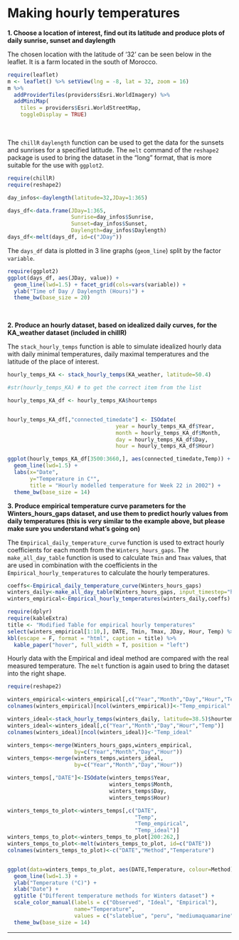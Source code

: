 # Making hourly temperatures

**1. Choose a location of interest, find out its latitude and produce plots of daily sunrise, sunset and daylength**

The chosen location with the latitude of '32' can be seen below in the leaflet. It is a farm located in the south of Morocco.
```r
require(leaflet) 
m <- leaflet() %>% setView(lng = -8, lat = 32, zoom = 16)
m %>%
  addProviderTiles(providers$Esri.WorldImagery) %>%
  addMiniMap(
    tiles = providers$Esri.WorldStreetMap,
    toggleDisplay = TRUE)
  
```
\
The `chillR` `daylength` function can be used to get the data for the sunsets and sunrises for a specified latitude. The `melt` command of the `reshape2` package is used to bring the dataset in the "long" format, that is more suitable for the use with `ggplot2`.
```r
require(chillR)
require(reshape2)

day_infos<-daylength(latitude=32,JDay=1:365)

days_df<-data.frame(JDay=1:365,
                    Sunrise=day_infos$Sunrise,
                    Sunset=day_infos$Sunset,
                    Daylength=day_infos$Daylength)
days_df<-melt(days_df, id=c("JDay"))
```

The `days_df` data is plotted in 3 line graphs (`geom_line`) split by the factor `variable`.
```r
require(ggplot2)
ggplot(days_df, aes(JDay, value)) +
  geom_line(lwd=1.5) + facet_grid(cols=vars(variable)) +
  ylab("Time of Day / Daylength (Hours)") +
  theme_bw(base_size = 20)
```
\

**2. Produce an hourly dataset, based on idealized daily curves, for the KA_weather dataset (included in chillR)**

The `stack_hourly_temps` function is able to simulate idealized hourly data with daily minimal temperatures, daily maximal temperatures and the latitude of the place of interest.

```r
hourly_temps_KA <- stack_hourly_temps(KA_weather, latitude=50.4)

#str(hourly_temps_KA) # to get the correct item from the list

hourly_temps_KA_df <- hourly_temps_KA$hourtemps


hourly_temps_KA_df[,"connected_timedate"] <- ISOdate(
                                  year = hourly_temps_KA_df$Year,
                                  month = hourly_temps_KA_df$Month,
                                  day = hourly_temps_KA_df$Day,
                                  hour = hourly_temps_KA_df$Hour)

ggplot(hourly_temps_KA_df[3500:3660,], aes(connected_timedate,Temp)) +
  geom_line(lwd=1.5) +
  labs(x="Date",
       y="Temperature in C°",
       title = "Hourly modelled temperature for Week 22 in 2002") +
  theme_bw(base_size = 14)
```

**3. Produce empirical temperature curve parameters for the Winters_hours_gaps dataset, and use them to predict hourly values from daily temperatures (this is very similar to the example above, but please make sure you understand what’s going on)**

The `Empirical_daily_temperature_curve` function is used to extract hourly coefficients for each month from the `Winters_hours_gaps`. The `make_all_day_table` function is used to calculate `Tmin` and `Tmax` values, that are used in combination with the coefficients in the `Empirical_hourly_temperatures` to calculate the hourly temperatures.

```r
coeffs<-Empirical_daily_temperature_curve(Winters_hours_gaps)
winters_daily<-make_all_day_table(Winters_hours_gaps, input_timestep="hour")
winters_empirical<-Empirical_hourly_temperatures(winters_daily,coeffs)
```


```r
require(dplyr)
require(kableExtra)
title <- "Modified Table for empirical hourly temperatures"
select(winters_empirical[1:10,], DATE, Tmin, Tmax, JDay, Hour, Temp) %>% 
kbl(escape = F, format = "html", caption = title) %>%
  kable_paper("hover", full_width = T, position = "left")

```
Hourly data with the Empirical and ideal method are compared with the real measured temperature. The `melt` function is again used to bring the dataset into the right shape.
```r
require(reshape2)

winters_empirical<-winters_empirical[,c("Year","Month","Day","Hour","Temp")]
colnames(winters_empirical)[ncol(winters_empirical)]<-"Temp_empirical"

winters_ideal<-stack_hourly_temps(winters_daily, latitude=38.5)$hourtemps
winters_ideal<-winters_ideal[,c("Year","Month","Day","Hour","Temp")]
colnames(winters_ideal)[ncol(winters_ideal)]<-"Temp_ideal"

winters_temps<-merge(Winters_hours_gaps,winters_empirical,
                     by=c("Year","Month","Day","Hour"))
winters_temps<-merge(winters_temps,winters_ideal,
                     by=c("Year","Month","Day","Hour"))

winters_temps[,"DATE"]<-ISOdate(winters_temps$Year,
                                winters_temps$Month,
                                winters_temps$Day,
                                winters_temps$Hour)

winters_temps_to_plot<-winters_temps[,c("DATE",
                                        "Temp",
                                        "Temp_empirical",
                                        "Temp_ideal")]
winters_temps_to_plot<-winters_temps_to_plot[200:262,]
winters_temps_to_plot<-melt(winters_temps_to_plot, id=c("DATE")) 
colnames(winters_temps_to_plot)<-c("DATE","Method","Temperature")


ggplot(data=winters_temps_to_plot, aes(DATE,Temperature, colour=Method)) +
  geom_line(lwd=1.3) +
  ylab("Temperature (°C)") +
  xlab("Date") +
  ggtitle ("Different temperature methods for Winters dataset") +
  scale_color_manual(labels = c("Observed", "Ideal", "Empirical"),
                     name="Temperature",
                     values = c("slateblue", "peru", "mediumaquamarine")) +
  theme_bw(base_size = 14)
```

------------------------------------------------------------------------